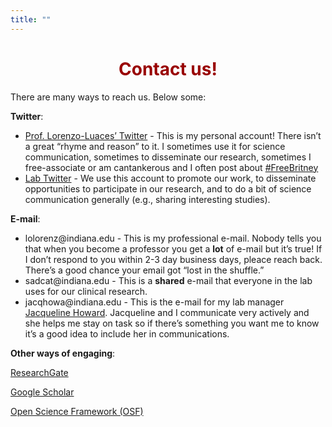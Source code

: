 ```yaml
---
title: ""
---
```


<center>
<h1 style="color:#990000">**Contact us!**</h1>
</center>



There are many ways to reach us. Below some:

**Twitter**: 

- [Prof. Lorenzo-Luaces' Twitter](https://twitter.com/lluaces) - This is my personal account! There isn't a great "rhyme and reason" to it. I sometimes use it for science communication, sometimes to disseminate our research, sometimes I free-associate or am cantankerous and I often post about [#FreeBritney](https://en.wikipedia.org/wiki/Britney_Spears_conservatorship_dispute) 
- [Lab Twitter](https://twitter.com/sadcat_labiu) - We use this account to promote our work, to disseminate opportunities to participate in our research, and to do a bit of science communication generally (e.g., sharing interesting studies).

**E-mail**: 

- lolorenz@indiana.edu - This is my professional e-mail. Nobody tells you that when you become a professor you get a **lot** of e-mail but it's true! If I don't respond to you within 2-3 day business days, pleace reach back. There's a good chance your email got "lost in the shuffle."
- sadcat@indiana.edu - This is a **shared** e-mail that everyone in the lab uses for our clinical research.
- jacqhowa@indiana.edu - This is the e-mail for my lab manager [Jacqueline Howard](https://lluaces1.github.io/people.html). Jacqueline and I communicate very actively and she helps me stay on task so if there's something you want me to know it's a good idea to include her in communications.

**Other ways of engaging**:

[ResearchGate](https://www.researchgate.net/profile/Lorenzo-Lorenzo-Luaces)

[Google Scholar](https://scholar.google.com/citations?user=spa-J5kAAAAJ&hl=en&oi=ao) 

[Open Science Framework (OSF)](https://osf.io/ft5pb/)